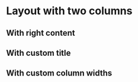 

<Meta of={TwoColumnsLayoutStories} />

# Layout with two columns

## With right content

<Canvas>
  <Story of={TwoColumnsLayoutStories.WithRightContent} />
</Canvas>

<Controls />

## With custom title

<Canvas>
  <Story of={TwoColumnsLayoutStories.WithCustomTitle} />
</Canvas>

<Controls />

## With custom column widths

<Canvas>
  <Story of={TwoColumnsLayoutStories.WithCustomColumnWidths} />
</Canvas>

<Controls />
